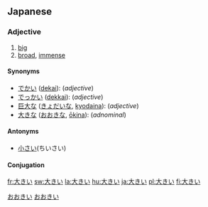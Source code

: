 ==Japanese==
{{see|大きな}}
{{ja-kanjitab|大}} 
===Adjective===
{{ja-adj|kk|decl=i|hira=おおきい|rom=ōkii}}
# [[big]]
# [[broad]], [[immense]]

====Synonyms====
*[[でかい]] ([[dekai]]): (''adjective'')
*[[でっかい]] ([[dekkai]]): (''adjective'')
*[[巨大な]] ([[きょだいな]], [[kyodaina]]): (''adjective'')
*[[大きな]] ([[おおきな]], [[ōkina]]): (''adnominal'')

====Antonyms====
* [[小さい]](ちいさい)

====Conjugation====
{{ja-i|大き|おおき|ōki}}

[[Category:Japanese language|おおきい]]
[[Category:Japanese い-i adjectives|おおきい]]

[[fr:大きい]]
[[sw:大きい]]
[[la:大きい]]
[[hu:大きい]]
[[ja:大きい]]
[[pl:大きい]]
[[fi:大きい]]